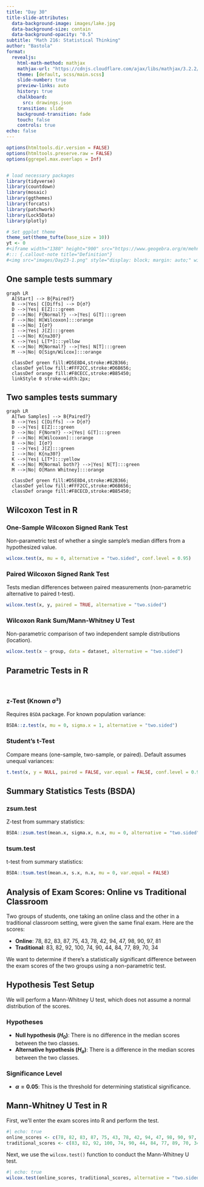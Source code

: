 ```yaml
---
title: "Day 30"
title-slide-attributes:
  data-background-image: images/lake.jpg
  data-background-size: contain
  data-background-opacity: "0.5"
subtitle: "Math 216: Statistical Thinking"
author: "Bastola"
format:
  revealjs:
    html-math-method: mathjax
    mathjax-url: "https://cdnjs.cloudflare.com/ajax/libs/mathjax/3.2.2/MathJax.js" 
    theme: [default, scss/main.scss]
    slide-number: true
    preview-links: auto
    history: true
    chalkboard: 
      src: drawings.json
    transition: slide
    background-transition: fade    
    touch: false
    controls: true
echo: false
---
```


```r
options(htmltools.dir.version = FALSE)
options(htmltools.preserve.raw = FALSE)
options(ggrepel.max.overlaps = Inf)


# load necessary packages
library(tidyverse)
library(countdown)
library(mosaic)
library(ggthemes)
library(forcats)
library(patchwork)
library(Lock5Data)
library(plotly)

# Set ggplot theme
theme_set(theme_tufte(base_size = 10))
yt <- 0
#<iframe width="1380" height="900" src="https://www.geogebra.org/m/mehn8u8s"></iframe>
#::: {.callout-note title="Definition"}
#<img src="images/Day23-1.png" style="display: block; margin: auto;" width="80%"  loading="lazy" decoding="async">
```


## One sample tests summary

```mermaid
graph LR
  A[Start] --> B{Paired?}
  B -->|Yes| C[Diffs] --> D{σ?}
  D -->|Yes| E[Z]:::green
  D -->|No| F{Normal?} -->|Yes| G[T]:::green
  F -->|No| H[Wilcoxon]:::orange
  B -->|No| I{σ?}
  I -->|Yes| J[Z]:::green
  I -->|No| K{n≥30?}
  K -->|Yes| L[T*]:::yellow
  K -->|No| M{Normal?} -->|Yes| N[T]:::green
  M -->|No| O[Sign/Wilcox]:::orange

  classDef green fill:#D5E8D4,stroke:#82B366;
  classDef yellow fill:#FFF2CC,stroke:#D6B656;
  classDef orange fill:#F8CECC,stroke:#B85450;
  linkStyle 0 stroke-width:2px;
```



## Two samples tests summary

```mermaid
graph LR
  A[Two Samples] --> B{Paired?}
  B -->|Yes| C[Diffs] --> D{σ?}
  D -->|Yes| E[Z]:::green
  D -->|No| F{Norm?} -->|Yes| G[T]:::green
  F -->|No| H[Wilcoxon]:::orange
  B -->|No| I{σ?}
  I -->|Yes| J[Z]:::green
  I -->|No| K{n≥30?}
  K -->|Yes| L[T*]:::yellow
  K -->|No| M{Normal both?} -->|Yes| N[T]:::green
  M -->|No| O[Mann Whitney]:::orange

  classDef green fill:#D5E8D4,stroke:#82B366;
  classDef yellow fill:#FFF2CC,stroke:#D6B656;
  classDef orange fill:#F8CECD,stroke:#B85450;
```


## Wilcoxon Test in R {.font60}

::: cle13

### One-Sample Wilcoxon Signed Rank Test
Non-parametric test of whether a single sample's median differs from a hypothesized value.

```r
wilcox.test(x, mu = 0, alternative = "two.sided", conf.level = 0.95)
```

### Paired Wilcoxon Signed Rank Test
Tests median differences between paired measurements (non-parametric alternative to paired t-test).

```r
wilcox.test(x, y, paired = TRUE, alternative = "two.sided")
```

### Wilcoxon Rank Sum/Mann-Whitney U Test
Non-parametric comparison of two independent sample distributions (location).

```r
wilcox.test(x ~ group, data = dataset, alternative = "two.sided")
```
:::



## Parametric Tests in R {.font60}

<br>

::: cle12

### z-Test (Known σ²)
Requires `BSDA` package. For known population variance:

```r
BSDA::z.test(x, mu = 0, sigma.x = 1, alternative = "two.sided")
```

### Student's t-Test
Compare means (one-sample, two-sample, or paired). Default assumes unequal variances:

```r
t.test(x, y = NULL, paired = FALSE, var.equal = FALSE, conf.level = 0.95)
```

:::


## Summary Statistics Tests (BSDA) {.font60}

::: cle6

### zsum.test
Z-test from summary statistics:

```r
BSDA::zsum.test(mean.x, sigma.x, n.x, mu = 0, alternative = "two.sided")
```

### tsum.test
t-test from summary statistics:

```r
BSDA::tsum.test(mean.x, s.x, n.x, mu = 0, var.equal = FALSE)
```

:::


## Analysis of Exam Scores: Online vs Traditional Classroom {.font70}

::: cle8

Two groups of students, one taking an online class and the other in a traditional classroom setting, were given the same final exam. Here are the scores:

- **Online**: 78, 82, 83, 87, 75, 43, 78, 42, 94, 47, 98, 90, 97, 81
- **Traditional**: 83, 82, 92, 100, 74, 90, 44, 84, 77, 89, 70, 34

We want to determine if there's a statistically significant difference between the exam scores of the two groups using a non-parametric test.

:::



## Hypothesis Test Setup {.font70}

::: cle9

We will perform a Mann-Whitney U test, which does not assume a normal distribution of the scores.

### Hypotheses
- **Null hypothesis ($H_0$)**: There is no difference in the median scores between the two classes.
- **Alternative hypothesis ($H_a$)**: There is a difference in the median scores between the two classes.

### Significance Level
- **$\alpha = 0.05$**: This is the threshold for determining statistical significance.

:::


## Mann-Whitney U Test in R {.font70}

::: cle12

First, we'll enter the exam scores into R and perform the test.

```r
#| echo: true
online_scores <- c(78, 82, 83, 87, 75, 43, 78, 42, 94, 47, 98, 90, 97, 81)
traditional_scores <- c(83, 82, 92, 100, 74, 90, 44, 84, 77, 89, 70, 34)
```

Next, we use the `wilcox.test()` function to conduct the Mann-Whitney U test.

```r
#| echo: true
wilcox.test(online_scores, traditional_scores, alternative = "two.sided", conf.level = 0.95)
```

:::




